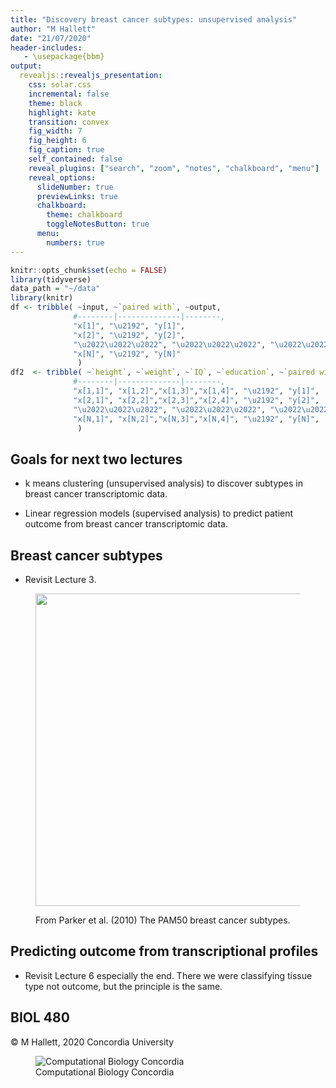 ```yaml
---
title: "Discovery breast cancer subtypes: unsupervised analysis"
author: "M Hallett"
date: "21/07/2020"
header-includes:
   - \usepackage{bbm}
output: 
  revealjs::revealjs_presentation:
    css: solar.css
    incremental: false
    theme: black
    highlight: kate
    transition: convex
    fig_width: 7
    fig_height: 6
    fig_caption: true
    self_contained: false
    reveal_plugins: ["search", "zoom", "notes", "chalkboard", "menu"]
    reveal_options:
      slideNumber: true
      previewLinks: true
      chalkboard: 
        theme: chalkboard
        toggleNotesButton: true
      menu:
        numbers: true
---
```


```r
knitr::opts_chunk$set(echo = FALSE)
library(tidyverse)
data_path = "~/data"
library(knitr)
df <- tribble( ~input, ~`paired with`, ~output,
              #--------|--------------|--------,
              "x[1]", "\u2192", "y[1]",
              "x[2]", "\u2192", "y[2]",
              "\u2022\u2022\u2022", "\u2022\u2022\u2022", "\u2022\u2022\u2022",
              "x[N]", "\u2192", "y[N]"
               )
df2  <- tribble( ~`height`, ~`weight`, ~`IQ`, ~`education`, ~`paired with`, ~output,
              #--------|--------------|--------,
              "x[1,1]", "x[1,2]","x[1,3]","x[1,4]", "\u2192", "y[1]",
              "x[2,1]", "x[2,2]","x[2,3]","x[2,4]", "\u2192", "y[2]",
              "\u2022\u2022\u2022", "\u2022\u2022\u2022", "\u2022\u2022\u2022", "\u2022\u2022\u2022", "\u2022\u2022\u2022", "\u2022\u2022\u2022",
              "x[N,1]", "x[N,2]","x[N,3]","x[N,4]", "\u2192", "y[N]",
               )
```


## Goals for next two lectures



- k means clustering (unsupervised analysis) to discover subtypes in breast cancer transcriptomic data.

- Linear regression models (supervised analysis) to predict patient outcome from breast cancer transcriptomic data.


## Breast cancer subtypes

- Revisit Lecture 3. 


<figure class="image">
<p float="left">
  <img src="images/parker_pam50.png" height = "500"> 
</p>
<figurecaption>From Parker et al. (2010) The PAM50 breast cancer subtypes.</figurecaption>
</figure>

## Predicting outcome from transcriptional profiles

- Revisit Lecture 6 especially the end. There we were classifying tissue type not outcome, but the principle is the same.






## BIOL 480

&copy; M Hallett, 2020 Concordia University

![Computational Biology Concordia](images/apple-touch-icon-114x114.png)


